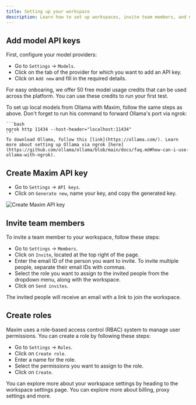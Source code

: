 ```yaml
---
title: Setting up your workspace
description: Learn how to set up workspaces, invite team members, and manage role-based access control (RBAC) in Maxim. Streamline your AI project organization and control user permission within your enterprise.
---
```


## Add model API keys

First, configure your model providers:

- Go to `Settings` → `Models`.
- Click on the tab of the provider for which you want to add an API key.
- Click on `Add new` and fill in the required details.


For easy onboaring, we offer 50 free model usage credits that can be used across the platform. You can use these credits to run your first test.

<Callout type="info">
    To set up local models from Ollama with Maxim, follow the same steps as above. Don't forget to run his command to forward Ollama's port via ngrok:

    ```bash
    ngrok http 11434 --host-header="localhost:11434"
    ```
    To download Ollama, follow this [link](https://ollama.com/). Learn more about setting up Ollama via ngrok [here](https://github.com/ollama/ollama/blob/main/docs/faq.md#how-can-i-use-ollama-with-ngrok).
</Callout>

<MaximPlayer url="https://drive.google.com/file/d/1LgdYAUCymvVfj76gL1YJiy1KZZBPku6Y/preview" />

## Create Maxim API key

- Go to `Settings` → `API keys`.
- Click on `Generate new`, name your key, and copy the generated key.

![Create Maxim API key](/images/docs/introduction/create-maxim-api-key.png)

## Invite team members

To invite a team member to your workspace, follow these steps:

- Go to `Settings` → `Members`.
- Click on `Invite`, located at the top right of the page.
- Enter the email ID of the person you want to invite. To invite multiple people, separate their email IDs with commas.
- Select the role you want to assign to the invited people from the dropdown menu, along with the workspace.
- Click on `Send invites`.

The invited people will receive an email with a link to join the workspace.

<MaximPlayer url="https://drive.google.com/file/d/1feOFDpnfLYmtdGPleT7FMocsEHNN-vAL/preview" />

## Create roles

Maxim uses a role-based access control (RBAC) system to manage user permissions. You can create a role by following these steps:

- Go to `Settings` → `Roles`.
- Click on `Create role`.
- Enter a name for the role.
- Select the permissions you want to assign to the role.
- Click on `Create`.

<MaximPlayer url="https://drive.google.com/file/d/10s17EcrpWYVhVxDE-nVCL-KakdAA3u6X/preview" />

You can explore more about your workspace settings by heading to the workspace settings page. You can explore more about billing, proxy settings and more.
